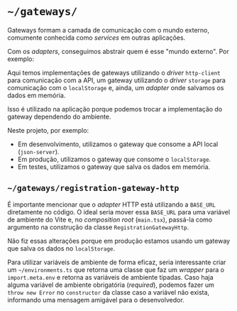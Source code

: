 # `~/gateways/`

Gateways formam a camada de comunicação com o mundo externo, comumente conhecida como _services_ em outras aplicações.

Com os _adapters_, conseguimos abstrair quem é esse "mundo externo". Por exemplo:

Aqui temos implementações de gateways utilizando o _driver_ `http-client` para comunicação com a API, um gateway utilizando o _driver_ `storage` para comunicação com o `localStorage` e, ainda, um _adapter_ onde salvamos os dados em memória.

Isso é utilizado na aplicação porque podemos trocar a implementação do gateway dependendo do ambiente.

Neste projeto, por exemplo:

- Em desenvolvimento, utilizamos o gateway que consome a API local (`json-server`).
- Em produção, utilizamos o gateway que consome o `localStorage`.
- Em testes, utilizamos o gateway que salva os dados em memória.

## `~/gateways/registration-gateway-http`

É importante mencionar que o _adapter_ HTTP está utilizando a `BASE_URL` diretamente no código. O ideal seria mover essa `BASE_URL` para uma variável de ambiente do Vite e, no _composition root_ (`main.tsx`), passá-la como argumento na construção da classe `RegistrationGatewayHttp`.

Não fiz essas alterações porque em produção estamos usando um gateway que salva os dados no `localStorage`.

Para utilizar variáveis de ambiente de forma eficaz, seria interessante criar um `~/environments.ts` que retorna uma classe que faz um _wrapper_ para o `import.meta.env` e retorna as variáveis de ambiente tipadas. Caso haja alguma variável de ambiente obrigatória (_required_), podemos fazer um `throw new Error` no `constructor` da classe caso a variável não exista, informando uma mensagem amigável para o desenvolvedor.

